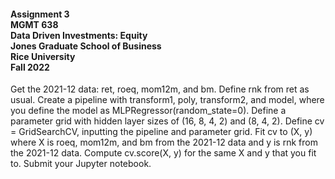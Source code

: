#### Assignment 3<br>MGMT 638<br>Data Driven Investments: Equity<br>Jones Graduate School of Business<br>Rice University<br>Fall 2022

Get the 2021-12 data: ret, roeq, mom12m, and bm.  Define rnk from ret as usual.  Create a pipeline with transform1, poly, transform2, and model, where you define the model as MLPRegressor(random_state=0).  Define a parameter grid with hidden layer sizes of (16, 8, 4, 2) and (8, 4, 2).  Define cv = GridSearchCV, inputting the pipeline and parameter grid.  Fit cv to (X, y) where X is roeq, mom12m, and bm from the 2021-12 data and y is rnk from the 2021-12 data.  Compute cv.score(X, y) for the same X and y that you fit to.  Submit your Jupyter notebook.


